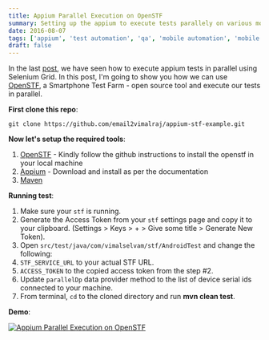 ```yaml
---
title: Appium Parallel Execution on OpenSTF
summary: Setting up the appium to execute tests parallely on various mobiles using OpenSTF
date: 2016-08-07
tags: ['appium', 'test automation', 'qa', 'mobile automation', 'mobile', 'testng']
draft: false
---
```


In the last [post](/blog/appium-parallel-execution-using-testng), we have seen how to execute appium tests in parallel using Selenium Grid. In this post, I'm going to show you how we can use [OpenSTF](http://openstf.io/), a Smartphone Test Farm - open source tool and execute our tests in parallel.

**First clone this repo**:

```
git clone https://github.com/email2vimalraj/appium-stf-example.git
```

**Now let's setup the required tools**:

1. [OpenSTF](https://github.com/openstf/stf) - Kindly follow the github instructions to install the openstf in your local machine
2. [Appium](http://appium.io) - Download and install as per the documentation
3. [Maven](https://maven.apache.org/)

**Running test**:

1. Make sure your `stf` is running.
2. Generate the Access Token from your `stf` settings page and copy it to your clipboard. (Settings > Keys > + > Give some title > Generate New Token).
3. Open `src/test/java/com/vimalselvam/stf/AndroidTest` and change the following:
4. `STF_SERVICE_URL` to your actual STF URL.
5. `ACCESS_TOKEN` to the copied access token from the step #2.
6. Update `parallelDp` data provider method to the list of device serial ids connected to your machine.
7. From terminal, `cd` to the cloned directory and run **mvn clean test**.

**Demo**:

[![Appium Parallel Execution on OpenSTF](http://img.youtube.com/vi/ZM1FZxokbZ4/0.jpg)](http://www.youtube.com/watch?v=ZM1FZxokbZ4 'Appium Parallel Execution on OpenSTF')
